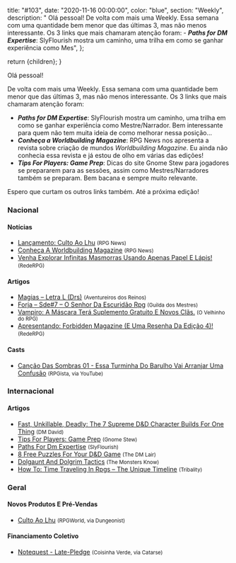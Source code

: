 
  title: "#103",
  date: "2020-11-16 00:00:00",
  color: "blue",
  section: "Weekly",
  description:
    "    Olá pessoal!    De volta com mais uma Weekly. Essa semana com uma quantidade bem menor que das últimas 3, mas não menos interessante. Os 3 links que mais chamaram atenção foram:    - **_Paths for DM Expertise_**: SlyFlourish mostra um caminho, uma trilha em como se ganhar experiência como Mes",
};

  return <InternalLayout meta={meta}>{children}</InternalLayout>;
}

Olá pessoal!

De volta com mais uma Weekly. Essa semana com uma quantidade bem menor que das últimas 3, mas não menos interessante. Os 3 links que mais chamaram atenção foram:

- **_Paths for DM Expertise_**: SlyFlourish mostra um caminho, uma trilha em como se ganhar experiência como Mestre/Narrador. Bem interessante para quem não tem muita ideia de como melhorar nessa posição...
- **_Conheça a Worldbuilding Magazine_**: RPG News nos apresenta a revista sobre criação de mundos _Worldbuilding Magazine_. Eu ainda não conhecia essa revista e já estou de olho em várias das edições!
- **_Tips For Players: Game Prep_**: Dicas do site Gnome Stew para jogadores se prepararem para as sessões, assim como Mestres/Narradores também se preparam. Bem bacana e sempre muito relevante.

Espero que curtam os outros links também. Até a próxima edição!

### Nacional

#### Notícias

- [Lançamento: Culto Ao Lhu] <small>(RPG News)</small>
- [Conheça A Worldbuilding Magazine] <small>(RPG News)</small>
- [Venha Explorar Infinitas Masmorras Usando Apenas Papel E Lápis!] <small>(RedeRPG)</small>

#### Artigos

- [Magias – Letra L (Drs)] <small>(Aventureiros dos Reinos)</small>
- [Forja – Sde#7 – O Senhor Da Escuridão Rpg] <small>(Guilda dos Mestres)</small>
- [Vampiro: A Máscara Terá Suplemento Gratuito E Novos Clãs.] <small>(O Velhinho do RPG)</small>
- [Apresentando: Forbidden Magazine (E Uma Resenha Da Edição 4)!] <small>(RedeRPG)</small>

#### Casts

- [Canção Das Sombras 01 - Essa Turminha Do Barulho Vai Arranjar Uma Confusão] <small>(RPGista, via YouTube)</small>

### Internacional

#### Artigos

- [Fast, Unkillable, Deadly: The 7 Supreme D&amp;D Character Builds For One Thing] <small>(DM David)</small>
- [Tips For Players: Game Prep] <small>(Gnome Stew)</small>
- [Paths For Dm Expertise] <small>(SlyFlourish)</small>
- [8 Free Puzzles For Your D&amp;D Game] <small>(The DM Lair)</small>
- [Dolgaunt And Dolgrim Tactics] <small>(The Monsters Know)</small>
- [How To: Time Traveling In Rpgs – The Unique Timeline] <small>(Tribality)</small>

### Geral

#### Novos Produtos E Pré-Vendas

- [Culto Ao Lhu] <small>(RPGWorld, via Dungeonist)</small>

#### Financiamento Coletivo

- [Notequest - Late-Pledge] <small>(Coisinha Verde, via Catarse)</small>

[canção das sombras 01 - essa turminha do barulho vai arranjar uma confusão]: https://www.youtube.com/watch?v=E3_i-NRaVQo
[dolgaunt and dolgrim tactics]: https://www.themonstersknow.com/dolgaunt-and-dolgrim-tactics/
[fast, unkillable, deadly: the 7 supreme d&amp;d character builds for one thing]: https://dmdavid.com/tag/fast-unkillable-deadly-the-7-supreme-dd-character-builds-for-one-thing/
[how to: time traveling in rpgs – the unique timeline]: https://www.tribality.com/2020/11/11/how-to-time-traveling-in-rpgs-the-unique-timeline/
[forja – sde#7 – o senhor da escuridão rpg]: http://guildadosmestres.com.br/2020/11/11/forja-sde7-o-senhor-da-escuridao-rpg/
[venha explorar infinitas masmorras usando apenas papel e lápis!]: https://www.rederpg.com.br/2020/11/11/notequest-rpg-solo-em-late-pledge/
[notequest - late-pledge]: https://www.catarse.me/notequest_lp
[tips for players: game prep]: https://gnomestew.com/tips-for-players-game-prep/
[vampiro: a máscara terá suplemento gratuito e novos clãs.]: https://ovelhinhodorpg.wordpress.com/2020/11/13/vampiro-a-mascara-tera-suplemento-gratuito-e-novos-clas/
[magias – letra l (drs)]: https://aventureirosdosreinos.com/magias-letra-l-drs/
[apresentando: forbidden magazine (e uma resenha da edição 4)!]: https://www.rederpg.com.br/2020/11/13/apresentando-forbidden-magazine-e-uma-resenha-da-edicao-4/
[8 free puzzles for your d&amp;d game]: https://www.thedmlair.com/2020/11/14/8-free-puzzles-for-your-dd-game/
[paths for dm expertise]: https://slyflourish.com/path_for_dm_expertise.html
[conheça a worldbuilding magazine]: https://newsrpg.wordpress.com/2020/11/14/conheca-a-worldbuilding-magazine/
[lançamento: culto ao lhu]: https://newsrpg.wordpress.com/2020/11/12/lancamento-culto-ao-lhu/
[culto ao lhu]: https://www.dungeonist.com/marketplace/product/culto-ao-lhu/
